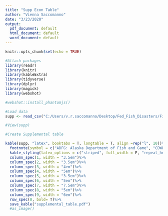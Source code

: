 ```yaml
---
title: "Supp Econ Table"
author: "Vienna Saccomanno"
date: "3/23/2020"
output:
  pdf_document: default
  html_document: default
  word_document: default
---
```


```r
knitr::opts_chunk$set(echo = TRUE)
```



```r


#Attach packages
library(readr)
library(knitr)
library(kableExtra)
library(tidyverse)
library(dplyr)
library(magick)
library(webshot)

#webshot::install_phantomjs()

```


```r
#Load data
supp <- read_csv("C:/Users/v.r.saccomanno/Desktop/Fed_Fish_Disasters/Final_figures/supplemental_table.csv")

#View(supp)

```

```r
#Create Supplemental table

kable(supp, "latex", booktabs = T, longtable = T, align =rep("l", 10))%>%
  footnote(symbol = c("ADFG: Alaska Department of Fish and Game", "CDWF: California Department of Fish and Wildlife",  "FFWCC: Florida Fish and Wildlife Conservation Commission", "GDNR: Georgia Department of Natural Resources/Coastal Resources Division", "NCDENR: North Carolina Department of Environment and Natural Resources", "NCDMF: North Carolina Division of Marine Fisheries", "ODFW: Oregon Department of Fish and Wildlife", "PacFIN: Pacific Fisheries Information Network", "PFMC: Pacific Fisheries Management Council", "SWFSC: Southwest Fisheries Science Center"))%>%
  kable_styling(latex_options = c("striped", full_width = F, "repeat_header"), font_size = 5) %>%
  column_spec(1, width = "3.5em")%>%
  column_spec(2, width = "3.5em")%>%
  column_spec(3, width = "4em")%>%
  column_spec(4, width = "5em")%>%
  column_spec(5, width = "3.5em")%>%
  column_spec(6, width = "5em")%>%
  column_spec(7, width = "7.5em")%>%
  column_spec(8, width = "5em")%>%
  column_spec(9, width = "6em")%>%
  row_spec(0, bold= T)%>%
  save_kable("supplemental_table.pdf")
  #as_image()

```






